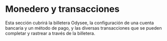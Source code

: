 # Monedero y transacciones

Esta sección cubrirá la billetera Odysee, la configuración de una cuenta bancaria y un método de pago, y las diversas transacciones que se pueden completar y rastrear a través de la billetera.
